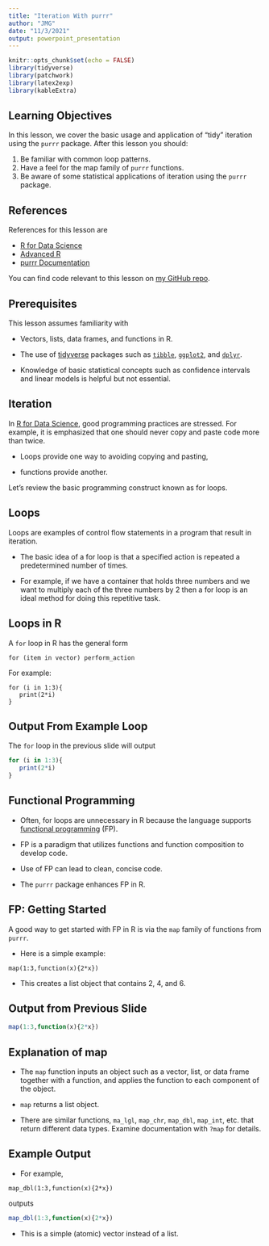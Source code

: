 ```yaml
---
title: "Iteration With purrr"
author: "JMG"
date: "11/3/2021"
output: powerpoint_presentation
---
```


```r
knitr::opts_chunk$set(echo = FALSE)
library(tidyverse)
library(patchwork)
library(latex2exp)
library(kableExtra)
```

## Learning Objectives

In this lesson, we cover the basic usage and application of "tidy" iteration using the `purrr` package. After this lesson you should:

1. Be familiar with common loop patterns.
2. Have a feel for the map family of `purrr` functions. 
3. Be aware of some statistical applications of iteration using the `purrr` package.


## References 

References for this lesson are

* [R for Data Science](https://r4ds.had.co.nz/)
* [Advanced R](https://adv-r.hadley.nz/)
* [purrr Documentation](https://purrr.tidyverse.org/)

You can find code relevant to this lesson on [my GitHub repo](https://github.com/jmgraham30/SWBmodules). 

## Prerequisites

This lesson assumes familiarity with

- Vectors, lists, data frames, and functions in R. 
- The use of [tidyverse](https://www.tidyverse.org/) packages such as [`tibble`](https://tibble.tidyverse.org/), [`ggplot2`](https://ggplot2.tidyverse.org/), and [`dplyr`](https://dplyr.tidyverse.org/). 
 
- Knowledge of basic statistical concepts such as confidence intervals and linear models is helpful but not essential.   

## Iteration 

In [R for Data Science](https://r4ds.had.co.nz/), good programming practices are stressed. For example, it is emphasized that one should never copy and paste code more than twice. 

- Loops provide one way to avoiding copying and pasting, 

- functions provide another.  

Let's review the basic programming construct known as for loops. 


## Loops 

Loops are examples of control flow statements in a program that result in iteration. 

- The basic idea of a for loop is that a specified action is repeated a predetermined number of times. 

- For example, if we have a container that holds three numbers and we want to multiply each of the three numbers by 2 then a for loop is an ideal method for doing this repetitive task.  

## Loops in R

A `for` loop in R has the general form

`for (item in vector) perform_action`

For example:

```
for (i in 1:3){
   print(2*i)
}
```

## Output From Example Loop

The `for` loop in the previous slide will output
```r
for (i in 1:3){
   print(2*i)
}
```


## Functional Programming

- Often, for loops are unnecessary in R because the language supports [functional programming](https://en.wikipedia.org/wiki/Functional_programming) (FP).

- FP is a paradigm that utilizes functions and function composition to develop code.

- Use of FP can lead to clean, concise code. 

- The `purrr` package enhances FP in R.  

## FP: Getting Started

A good way to get started with FP in R is via the `map` family of functions from `purrr`. 

- Here is a simple example:

```
map(1:3,function(x){2*x})
```

- This creates a list object that contains 2, 4, and 6.

## Output from Previous Slide

```r
map(1:3,function(x){2*x})
```

## Explanation of map

- The `map` function inputs an object such as a vector, list, or data frame together with a function, and applies the function to each component of the object. 

- `map` returns a list object. 

- There are similar functions, `ma_lgl`, `map_chr`, `map_dbl`, `map_int`, etc. that return different data types. Examine documentation with `?map` for details. 


## Example Output

- For example, 

```
map_dbl(1:3,function(x){2*x})
```

outputs

```r
map_dbl(1:3,function(x){2*x})
```

- This is a simple (atomic) vector instead of a list. 